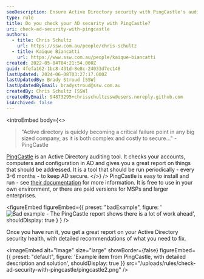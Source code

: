 ```yaml
---
seoDescription: Ensure Active Directory security with PingCastle's auditing tool and receive actionable reports to address vulnerabilities.
type: rule
title: Do you check your AD security with PingCastle?
uri: check-ad-security-with-pingcastle
authors:
  - title: Chris Schultz
    url: https://ssw.com.au/people/chris-schultz
  - title: Kaique Biancatti
    url: https://www.ssw.com.au/people/kaique-biancatti
created: 2022-05-04T04:21:54.000Z
guid: 4fefa162-1bc8-431d-8e8c-24033d7ec148
lastUpdated: 2024-06-08T03:27:17.000Z
lastUpdatedBy: Brady Stroud [SSW]
lastUpdatedByEmail: bradystroud@ssw.com.au
createdBy: Chris Schultz [SSW]
createdByEmail: 94873295+chrisschultzssw@users.noreply.github.com
isArchived: false
---
```


<introEmbed
  body={<>
> "Active directory is quickly becoming a critical failure point in any big sized company, as it is both complex and costly to secure..." - PingCastle

[PingCastle](https://www.pingcastle.com/) is an Active Directory auditing tool. It checks your accounts, computers and configuration in AD and gives you a great report on things that should be addressed. It is a tool that should be run periodically - every 3-6 months - to keep AD secure.
  </>}
/>
PingCastle is easy to install and run - see [their documentation](https://www.pingcastle.com/documentation/) for more information. It is free to use in your own environment, or there are paid versions for MSPs and larger enterprises.

<figureEmbed figureEmbed={{
  preset: "badExample",
  figure: '![Bad example - The PingCastle report shows there is a lot of work ahead](/uploads/rules/check-ad-security-with-pingcastle/pingcastle.png)',
  shouldDisplay: true
} } />


Once you have run it, you get a great report on your Active Directory security health, with detailed recommendations of what you need to fix.


<imageEmbed
  alt="Image"
  size="large"
  showBorder={false}
  figureEmbed={{
    preset: "default",
    figure: 'Example item from PingCastle, with detailed description and solution',
    shouldDisplay: true
  }}
  src="/uploads/rules/check-ad-security-with-pingcastle/pingcastle2.png"
/>
